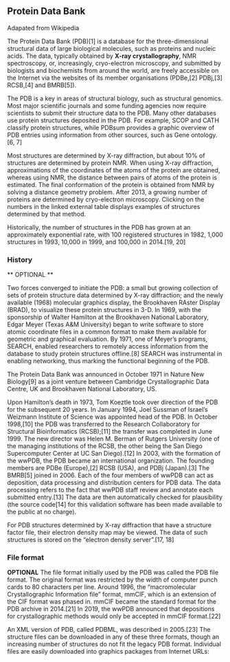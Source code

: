 ## Protein Data Bank

Adapated from  Wikipedia

The Protein Data Bank (PDB)[1] is a database for the three-dimensional structural data of large biological molecules, such as proteins and nucleic acids. The data, typically obtained by **X-ray crystallography**, NMR spectroscopy, or, increasingly, cryo-electron microscopy, and submitted by biologists and biochemists from around the world, are freely accessible on the Internet via the websites of its member organisations (PDBe,[2] PDBj,[3] RCSB,[4] and BMRB[5]). 

The PDB is a key in areas of structural biology, such as structural genomics. Most major scientific journals and some funding agencies now require scientists to submit their structure data to the PDB. Many other databases use protein structures deposited in the PDB. For example, SCOP and CATH classify protein structures, while PDBsum provides a graphic overview of PDB entries using information from other sources, such as Gene ontology.[6, 7]

Most structures are determined by X-ray diffraction, but about 10% of structures are determined by protein NMR. When using X-ray diffraction, approximations of the coordinates of the atoms of the protein are obtained, whereas using NMR, the distance between pairs of atoms of the protein is estimated. The final conformation of the protein is obtained from NMR by solving a distance geometry problem. After 2013, a growing number of proteins are determined by cryo-electron microscopy. Clicking on the numbers in the linked external table displays examples of structures determined by that method.

Historically, the number of structures in the PDB has grown at an approximately exponential rate, with 100 registered structures in 1982, 1,000 structures in 1993, 10,000 in 1999, and 100,000 in 2014.[19, 20]

### History

** OPTIONAL **

Two forces converged to initiate the PDB: a small but growing collection of sets of protein structure data determined by X-ray diffraction; and the newly available (1968) molecular graphics display, the Brookhaven RAster Display (BRAD), to visualize these protein structures in 3-D. In 1969, with the sponsorship of Walter Hamilton at the Brookhaven National Laboratory, Edgar Meyer (Texas A&M University) began to write software to store atomic coordinate files in a common format to make them available for geometric and graphical evaluation. By 1971, one of Meyer's programs, SEARCH, enabled researchers to remotely access information from the database to study protein structures offline.[8] SEARCH was instrumental in enabling networking, thus marking the functional beginning of the PDB.

The Protein Data Bank was announced in October 1971 in Nature New Biology[9] as a joint venture between Cambridge Crystallographic Data Centre, UK and Brookhaven National Laboratory, US.

Upon Hamilton's death in 1973, Tom Koeztle took over direction of the PDB for the subsequent 20 years. In January 1994, Joel Sussman of Israel's Weizmann Institute of Science was appointed head of the PDB. In October 1998,[10] the PDB was transferred to the Research Collaboratory for Structural Bioinformatics (RCSB);[11] the transfer was completed in June 1999. The new director was Helen M. Berman of Rutgers University (one of the managing institutions of the RCSB, the other being the San Diego Supercomputer Center at UC San Diego).[12] In 2003, with the formation of the wwPDB, the PDB became an international organization. The founding members are PDBe (Europe),[2] RCSB (USA), and PDBj (Japan).[3] The BMRB[5] joined in 2006. Each of the four members of wwPDB can act as deposition, data processing and distribution centers for PDB data. The data processing refers to the fact that wwPDB staff review and annotate each submitted entry.[13] The data are then automatically checked for plausibility (the source code[14] for this validation software has been made available to the public at no charge).

For PDB structures determined by X-ray diffraction that have a structure factor file, their electron density map may be viewed. The data of such structures is stored on the "electron density server".[17, 18]



### File format

**OPTIONAL** 
The file format initially used by the PDB was called the PDB file format. The original format was restricted by the width of computer punch cards to 80 characters per line. Around 1996, the "macromolecular Crystallographic Information file" format, mmCIF, which is an extension of the CIF format was phased in. mmCIF became the standard format for the PDB archive in 2014.[21] In 2019, the wwPDB announced that depositions for crystallographic methods would only be accepted in mmCIF format.[22]

An XML version of PDB, called PDBML, was described in 2005.[23] The structure files can be downloaded in any of these three formats, though an increasing number of structures do not fit the legacy PDB format. Individual files are easily downloaded into graphics packages from Internet URLs:

<!-- For PDB format files, use, e.g., http://www.pdb.org/pdb/files/4hhb.pdb.gz or http://pdbe.org/download/4hhb -->
<!-- For PDBML (XML) files, use, e.g., http://www.pdb.org/pdb/files/4hhb.xml.gz or http://pdbe.org/pdbml/4hhb -->
<!-- The "4hhb" is the PDB identifier. Each structure published in PDB receives a four-character alphanumeric identifier, its PDB ID. (This is not a unique identifier for biomolecules, because several structures for the same molecule—in different environments or conformations—may be contained in PDB with different PDB IDs.) -->

<!-- ### Viewing the data -->

<!-- The structure files may be viewed using one of several free and open source computer programs, including Jmol, Pymol, VMD, and Rasmol. Other non-free, shareware programs include ICM-Browser,[24] MDL Chime, UCSF Chimera, Swiss-PDB Viewer,[25] StarBiochem[26] (a Java-based interactive molecular viewer with integrated search of protein databank), Sirius, and VisProt3DS[27] (a tool for Protein Visualization in 3D stereoscopic view in anaglyph and other modes), and Discovery Studio. The RCSB PDB website contains an extensive list of both free and commercial molecule visualization programs and web browser plugins. -->

<!-- See also -->
<!-- Crystallographic database -->
<!-- Protein structure -->
<!-- Protein structure prediction -->
<!-- Protein structure database -->
<!-- PDBREPORT lists all anomalies (also errors) in PDB structures -->
<!-- PDBsum—extracts data from other databases about PDB structures -->
<!-- Proteopedia—a collaborative 3D encyclopedia of proteins and other molecules -->
<!-- References -->
<!--  wwPDB, Consortium (2019). "Protein Data Bank: the single global archive for 3D macromolecular structure data". Nucleic Acids Res. 47 (D1): 520–528. doi:10.1093/nar/gky949. PMC 6324056. PMID 30357364. -->
<!--  "PDBe home < Node < EMBL-EBI". pdbe.org. -->
<!--  "Protein Data Bank Japan - PDB Japan - PDBj". pdbj.org. -->
<!--  Bank, RCSB Protein Data. "RCSB PDB: Homepage". rcsb.org. -->
<!--  "Biological Magnetic Resonance Bank". bmrb.wisc.edu. -->
<!--  Berman, H. M. (January 2008). "The Protein Data Bank: a historical perspective" (PDF). Acta Crystallographica Section A. A64 (1): 88–95. doi:10.1107/S0108767307035623. PMID 18156675. -->
<!--  Laskowski RA, Hutchinson EG, Michie AD, Wallace AC, Jones ML, Thornton JM (December 1997). "PDBsum: a Web-based database of summaries and analyses of all PDB structures". Trends Biochem. Sci. 22 (12): 488–90. doi:10.1016/S0968-0004(97)01140-7. PMID 9433130. -->
<!--  Meyer EF (1997). "The first years of the Protein Data Bank". Protein Science. Cambridge University Press. 6 (7): 1591–1597. doi:10.1002/pro.5560060724. PMC 2143743. PMID 9232661. -->
<!--  "Protein Data Bank". Nature New Biology. 1971. doi:10.1038/newbio233223b0. -->
<!--  Berman HM, Westbrook J, Feng Z, Gilliland G, Bhat TN, Weissig H, Shindyalov IN, Bourne PE (January 2000). "The Protein Data Bank". Nucleic Acids Res. 28 (1): 235–242. doi:10.1093/nar/28.1.235. PMC 102472. PMID 10592235. -->
<!--  "Research Collaboratory for Structural Bioinformatics". RCSB.org. Research Collaboratory for Structural Bioinformatics. Archived from the original on 2007-02-05. -->
<!--  "RCSB PDB Newsletter Archive". RCSB Protein Data Bank. -->
<!--  Curry E, Freitas A, O'Riáin S (2010). "The Role of Community-Driven Data Curation for Enterprises". In D. Wood (ed.). Linking Enterprise Data. Boston: Springer US. pp. 25–47. ISBN 978-1-441-97664-2. -->
<!--  "PDB Validation Suite". sw-tools.pdb.org. -->
<!--  Burley SK, Berman HM, Bhikadiya C, Bi C, Chen L, Costanzo LD, et al. (wwPDB consortium) (January 2019). "Protein Data Bank: the single global archive for 3D macromolecular structure data". Nucleic Acids Research. 47 (D1): D520–D528. doi:10.1093/nar/gky949. PMC 6324056. PMID 30357364. -->
<!--  "PDB Current Holdings Breakdown". RCSB. -->
<!--  "The Uppsala Electron Density Server". Uppsala University. Retrieved 2013-04-06. -->
<!--  Kleywegt GJ, Harris MR, Zou JY, Taylor TC, Wählby A, Jones TA (Dec 2004). "The Uppsala Electron-Density Server". Acta Crystallogr D. 60 (Pt 12 Pt 1): 2240–2249. doi:10.1107/S0907444904013253. PMID 15572777. -->
<!--  Anon (2014). "Hard data: It has been no small feat for the Protein Data Bank to stay relevant for 100,000 structures". Nature. 509 (7500): 260. doi:10.1038/509260a. PMID 24834514. -->
<!--  "Content Growth Report". RCSB PDB. Archived from the original on 2007-04-28. Retrieved 2013-04-06. -->
<!--  "wwPDB: File Formats and the PDB". wwpdb.org. Retrieved April 1, 2020. -->
<!--  wwPDB.org. "wwPDB: 2019 News". wwpdb.org. -->
<!--  Westbrook J, Ito N, Nakamura H, Henrick K, Berman HM (April 2005). "PDBML: the representation of archival macromolecular structure data in XML". Bioinformatics. 21 (7): 988–992. doi:10.1093/bioinformatics/bti082. PMID 15509603. -->
<!--  "ICM-Browser". Molsoft L.L.C. Retrieved 2013-04-06. -->
<!--  "Swiss PDB Viewer". Swiss Institute of Bioinformatics. Retrieved 2013-04-06. -->
<!--  "STAR: Biochem - Home". web.mit.edu. -->
<!--  "VisProt3DS". Molecular Systems Ltd. Retrieved 2013-04-06. -->
<!-- External links -->
<!-- 	Wikidata has the property: -->
<!-- Disc Plain blue dark.svg PDB structure ID (P638) (see uses) -->
<!-- The Worldwide Protein Data Bank (wwPDB)—parent site to regional hosts (below) -->
<!-- RCSB Protein Data Bank (USA) -->
<!-- PDBe (Europe) -->
<!-- PDBj (Japan) -->
<!-- BMRB, Biological Magnetic Resonance Data Bank (USA) -->
<!-- wwPDB Documentation—documentation on both the PDB and PDBML file formats -->
<!-- Looking at Structures—The RCSB's introduction to crystallography -->
<!-- PDBsum Home Page—Extracts data from other databases about PDB structures. -->
<!-- Nucleic Acid Database, NDB—a PDB mirror especially for searching for nucleic acids -->
<!-- Introductory PDB tutorial sponsored by PDB -->